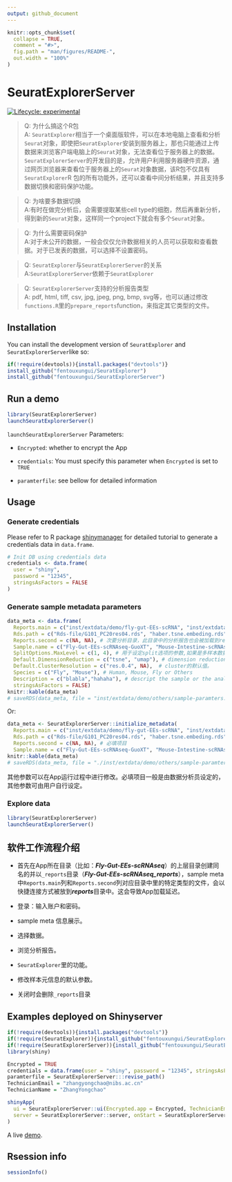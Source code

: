 ```yaml
---
output: github_document
---
```


<!-- README.md is generated from README.Rmd. Please edit that file -->

```r
knitr::opts_chunk$set(
  collapse = TRUE,
  comment = "#>",
  fig.path = "man/figures/README-",
  out.width = "100%"
)
```

# SeuratExplorerServer

<!-- badges: start -->
[![Lifecycle: experimental](https://img.shields.io/badge/lifecycle-experimental-orange.svg)](https://lifecycle.r-lib.org/articles/stages.html#experimental)
<!-- badges: end -->

> Q: 为什么搞这个R包<br/>
A: ``SeuratExplorer``相当于一个桌面版软件，可以在本地电脑上查看和分析``Seurat``对象，即使把``SeuratExplorer``安装到服务器上，那也只能通过上传数据来浏览客户端电脑上的``Seurat``对象，无法查看位于服务器上的数据。``SeuratExplorerServer``的开发目的是，允许用户利用服务器硬件资源，通过网页浏览器来查看位于服务器上的``Seurat``对象数据，该R包不仅具有``SeuratExplorer``R 包的所有功能外，还可以查看中间分析结果，并且支持多数据切换和密码保护功能。

> Q: 为啥要多数据切换<br/>
A:有时在做完分析后，会需要提取某些cell type的细胞，然后再重新分析，得到新的``Seurat``对象，这样同一个project下就会有多个``Seurat``对象。

> Q: 为什么需要密码保护<br/>
A:对于未公开的数据，一般会仅仅允许数据相关的人员可以获取和查看数据。对于已发表的数据，可以选择不设置密码。

> Q: ``SeuratExplorer``与``SeuratExplorerServer``的关系<br/>
A:``SeuratExplorerServer``依赖于``SeuratExplorer``

> Q: ``SeuratExplorerServer``支持的分析报告类型<br/>
A: pdf, html, tiff, csv, jpg, jpeg, png, bmp, svg等，也可以通过修改``functions.R``里的``prepare_reports``function，来指定其它类型的文件。


## Installation

You can install the development version of ``SeuratExplorer`` and ``SeuratExplorerServer``like so:

```r
if(!require(devtools)){install.packages("devtools")}
install_github("fentouxungui/SeuratExplorer")
install_github("fentouxungui/SeuratExplorerServer")
```

## Run a demo

```r
library(SeuratExplorerServer)
launchSeuratExplorerServer()
```

```launchSeuratExplorerServer``` Parameters:

- ``Encrypted``: whether to encrypt the App

- ``credentials``: You must specify this parameter when ``Encrypted`` is set to ``TRUE``

- ``paramterfile``: see bellow for detailed information

## Usage

### Generate credentials

Please refer to R package [shinymanager](https://github.com/datastorm-open/shinymanager) for detailed tutorial to generate a credentials data in ``data.frame``.

```r
# Init DB using credentials data
credentials <- data.frame(
  user = "shiny",
  password = "12345",
  stringsAsFactors = FALSE
)
```

### Generate sample metadata parameters

```r
data_meta <- data.frame(
  Reports.main = c("inst/extdata/demo/fly-gut-EEs-scRNA", "inst/extdata/demo/mouse-gut-haber"), # 主分析目录, Rds文件位于此目录中，并且所有位于该目录下的指定文件也会被收录到reports中，以sample name进行命名和区分。
  Rds.path = c("Rds-file/G101_PC20res04.rds", "haber.tsne.embeding.rds"), # Rds文件在主分析目录中的相对目录
  Reports.second = c(NA, NA), # 次要分析目录，此目录中的分析报告也会被加载到reports临时目录中，比如cellranger的结果。放到Others子目录下。
  Sample.name = c("Fly-Gut-EEs-scRNAseq-GuoXT", "Mouse-Intestine-scRNAseq-Haber"), # Sample name
  SplitOptions.MaxLevel = c(1, 4), # 用于设定split选项的参数,如果是多样本数据合并，一般该值要大于或等于样本数。
  Default.DimensionReduction = c("tsne", "umap"), # dimension reduction的默认值。
  Default.ClusterResolution = c("res.0.4", NA),  # cluster的默认值。
  Species = c("Fly", "Mouse"), # Human, Mouse, Fly or Others
  Description = c("blabla","hahaha"), # descript the sample or the analsyis, or whatever.
  stringsAsFactors = FALSE)
knitr::kable(data_meta)
# saveRDS(data_meta, file = "inst/extdata/demo/others/sample-paramters.rds")
```

Or:

```r
data_meta <- SeuratExplorerServer::initialize_metadata(
  Reports.main = c("inst/extdata/demo/fly-gut-EEs-scRNA", "inst/extdata/demo/mouse-gut-haber"), # 必填项目
  Rds.path = c("Rds-file/G101_PC20res04.rds", "haber.tsne.embeding.rds"), # 必填项目
  Reports.second = c(NA, NA), # 必填项目
  Sample.name = c("Fly-Gut-EEs-scRNAseq-GuoXT", "Mouse-Intestine-scRNAseq-Haber")) # 必填项目
knitr::kable(data_meta)
# saveRDS(data_meta, file = "./inst/extdata/demo/others/sample-paramters.rds")
```

其他参数可以在App运行过程中进行修改。必填项目一般是由数据分析员设定的，其他参数可由用户自行设定。


### Explore data

```r
library(SeuratExplorerServer)
launchSeuratExplorerServer()
```

## 软件工作流程介绍

- 首先在App所在目录（比如：***Fly-Gut-EEs-scRNAseq***）的上层目录创建同名的并以``_reports``目录（***Fly-Gut-EEs-scRNAseq_reports***），sample meta中``Reports.main``列和``Reports.second``列对应目录中里的特定类型的文件，会以快捷连接方式被放到***reports***目录中。这会导致App加载延迟。

- 登录：输入账户和密码。

- sample meta 信息展示。

- 选择数据。

- 浏览分析报告。

- ``SeuratExplorer``里的功能。

- 修改样本元信息的默认参数。

- 关闭时会删除``_reports``目录

## Examples deployed on Shinyserver

```r
if(!require(devtools)){install.packages("devtools")}
if(!require(SeuratExplorer)){install_github("fentouxungui/SeuratExplorer")}
if(!require(SeuratExplorerServer)){install_github("fentouxungui/SeuratExplorerServer")}
library(shiny)

Encrypted = TRUE
credentials = data.frame(user = "shiny", password = "12345", stringsAsFactors = FALSE)
paramterfile = SeuratExplorerServer:::revise_path()
TechnicianEmail = "zhangyongchao@nibs.ac.cn"
TechnicianName = "ZhangYongchao"

shinyApp(
  ui = SeuratExplorerServer::ui(Encrypted.app = Encrypted, TechnicianEmail = TechnicianEmail, TechnicianName = TechnicianName),
  server = SeuratExplorerServer::server, onStart = SeuratExplorerServer:::onStart(Encrypted, credentials, paramterfile)
)
```

A live [demo](http://www.nibs.ac.cn:666/Test-SeuratExplorer-Server/).

## Rsession info

```r
sessionInfo()
```






